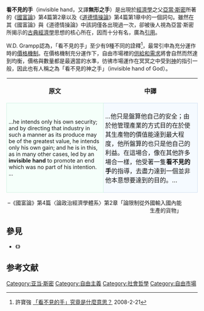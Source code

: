 {{noteTA
|1=zh-hans:亚当·斯密; zh-hant:亞當·斯密; zh-tw:亞當·史密斯;
}}
{{Capitalism sidebar}}
'''看不見的手'''（invisible hand，又譯'''無形之手'''）是出現於[[經濟學|經濟學]]之父[[亞當·斯密|亞當·斯密]]所著的《[[國富論|國富論]]》第4篇第2章以及《[[道德情操論|道德情操論]]》第4篇第1章中的一個詞句。雖然在其《國富論》與《道德情操論》中該詞僅各出現過一次，卻被後人視為亞當·斯密所揭示的[[古典經濟學|古典經濟學]]思想的核心所在，因而十分有名，廣為[[引用|引用]]。

W.D. Grampp認為，「看不見的手」至少有9種不同的詮釋<ref>許寶強 [http://www.lihpao.com/?action-viewnews-itemid-3155 「看不見的手」究竟是什麼意思？] {{Wayback|url=http://www.lihpao.com/?action-viewnews-itemid-3155 |date=20190328075342 }} 2008-2-21</ref>，最常引申為充分運作時的[[價格機制|價格機制]]。在價格機制充分運作下，自由市場裡的[[供給和需求|供給和需求]]將會自然而然達到均衡，價格與數量都是最適當的水準，彷彿市場運作在冥冥之中受到[[神|神]]的指引一般，因此也有人稱之為「看不見的神之手」（invisible hand of God）。

{| cellspacing=5 style="margin: auto"
!原文
!中譯
|--
|width=350 style="border:1px solid #CEF2E0; background-color: #F5FFFA; padding:5px; font-size: 90%"|...he intends only his own security; and by directing that industry in such a manner as its produce may be of the greatest value, he intends only his own gain; and he is in this, as in many other cases, led by an '''invisible hand''' to promote an end which was no part of his intention. ...
|width=350 style="border:1px solid #CEDFF2; background-color: #F5FAFF; padding:5px"|…他只是盤算他自己的安全；由於他管理產業的方式目的在於使其生產物的價值能達到最大程度，他所盤算的也只是他自己的利益。在這場合，像在其他許多場合一樣，他受著一隻'''看不見的手'''的指導，去盡力達到一個並非他本意想要達到的目的。…
|}<div style="text-align: right; margin-right: 3em">–《國富論》第4篇〈論政治經濟學體系〉第2章「論限制從外國輸入國內能生產的貨物」</div>

== 參見 ==
* 《{{le|蜜蜂的寓言|The Fable of the Bees}}》

==参考文献==
{{Reflist}}
[[Category:亚当·斯密|Category:亚当·斯密]]
[[Category:自由主義|Category:自由主義]]
[[Category:社會哲學|Category:社會哲學]]
[[Category:自由市場|Category:自由市場]]